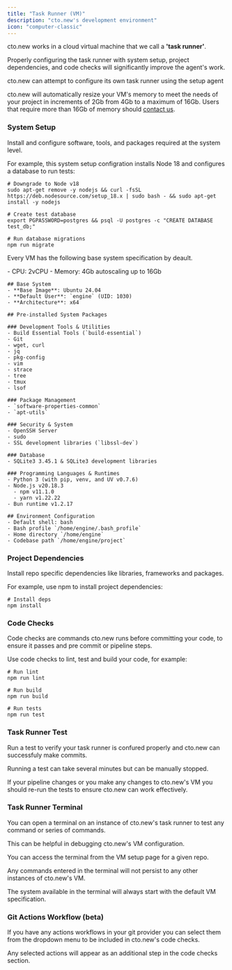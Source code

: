 ```yaml
---
title: "Task Runner (VM)"
description: "cto.new's development environment"
icon: "computer-classic"
---
```


cto.new works in a cloud virtual machine that we call a **'task runner'**.

Properly configuring the task runner with system setup, project dependencies, and code checks will significantly improve the agent's work.

<Check>
  cto.new can attempt to configure its own task runner using the setup agent
</Check>

cto.new will automatically resize your VM's memory to meet the needs of your project in increments of 2Gb from 4Gb to a maximum of 16Gb. Users that require more than 16Gb of memory should [contact us](/admin/support).

### System Setup

Install and configure software, tools, and packages required at the system level.

For example, this system setup configration installs Node 18 and configures a database to run tests:

```[expandable]
# Downgrade to Node v18
sudo apt-get remove -y nodejs && curl -fsSL https://deb.nodesource.com/setup_18.x | sudo bash - && sudo apt-get install -y nodejs

# Create test database
export PGPASSWORD=postgres && psql -U postgres -c "CREATE DATABASE test_db;"

# Run database migrations
npm run migrate
```

Every VM has the following base system specification by deault.

<Accordion title="VM base specifications" icon="notes">
  - CPU: 2vCPU
  - Memory: 4Gb autoscaling up to 16Gb

  ```
  ## Base System
  - **Base Image**: Ubuntu 24.04
  - **Default User**: `engine` (UID: 1030)
  - **Architecture**: x64
  
  ## Pre-installed System Packages
  
  ### Development Tools & Utilities
  - Build Essential Tools (`build-essential`)
  - Git
  - wget, curl
  - jq
  - pkg-config
  - vim
  - strace
  - tree
  - tmux
  - lsof
  
  ### Package Management
  - `software-properties-common`
  - `apt-utils`
  
  ### Security & System
  - OpenSSH Server
  - sudo
  - SSL development libraries (`libssl-dev`)
  
  ### Database
  - SQLite3 3.45.1 & SQLite3 development libraries
  
  ### Programming Languages & Runtimes
  - Python 3 (with pip, venv, and UV v0.7.6)
  - Node.js v20.18.3
    - npm v11.1.0
    - yarn v1.22.22
  - Bun runtime v1.2.17
  
  ## Environment Configuration
  - Default shell: bash
  - Bash profile `/home/engine/.bash_profile`
  - Home directory `/home/engine`
  - Codebase path `/home/engine/project`
  ```
</Accordion>

### Project Dependencies

Install repo specific dependencies like libraries, frameworks and packages.

For example, use npm to install project dependencies:

```[expandable]
# Install deps
npm install
```

### Code Checks

Code checks are commands cto.new runs before committing your code, to ensure it passes and pre commit or pipeline steps.

Use code checks to lint, test and build your code, for example:

```[expandable]
# Run lint
npm run lint

# Run build
npm run build

# Run tests
npm run test
```

### Task Runner Test

Run a test to verify your task runner is confured properly and cto.new can successfuly make commits.

Running a test can take several minutes but can be manually stopped.

If your pipeline changes or you make any changes to cto.new's VM you should re-run the tests to ensure cto.new can work effectively.

### Task Runner Terminal

You can open a terminal on an instance of cto.new's task runner to test any command or series of commands.

This can be helpful in debugging cto.new's VM configuration.

You can access the terminal from the VM setup page for a given repo.

<Warning>
  Any commands entered in the terminal will not persist to any other instances of cto.new's VM.

  The system available in the terminal will always start with the default VM specification.
</Warning>

### Git Actions Workflow (beta)

If you have any actions workflows in your git provider you can select them from the dropdown menu to be included in cto.new's code checks.

Any selected actions will appear as an additional step in the code checks section.